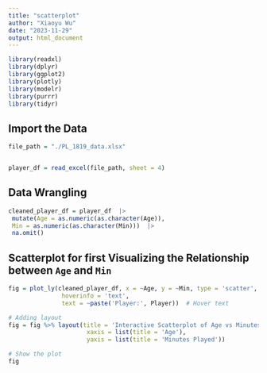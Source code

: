 ```yaml
---
title: "scatterplot"
author: "Xiaoyu Wu"
date: "2023-11-29"
output: html_document
---
```


```r
library(readxl)
library(dplyr)
library(ggplot2)
library(plotly)
library(modelr)
library(purrr)
library(tidyr)
```

## Import the Data 
```r
file_path = "./PL_1819_data.xlsx"


player_df = read_excel(file_path, sheet = 4)
```

## Data Wrangling 
```r
cleaned_player_df = player_df  |> 
 mutate(Age = as.numeric(as.character(Age)),
 Min = as.numeric(as.character(Min)))  |> 
 na.omit()
```
## Scatterplot for first Visualizing the Relationship between `Age` and `Min`
```r
fig = plot_ly(cleaned_player_df, x = ~Age, y = ~Min, type = 'scatter', mode = 'markers',
               hoverinfo = 'text',
               text = ~paste('Player:', Player))  # Hover text

# Adding layout
fig = fig %>% layout(title = 'Interactive Scatterplot of Age vs Minutes Played',
                      xaxis = list(title = 'Age'),
                      yaxis = list(title = 'Minutes Played'))

# Show the plot
fig
```